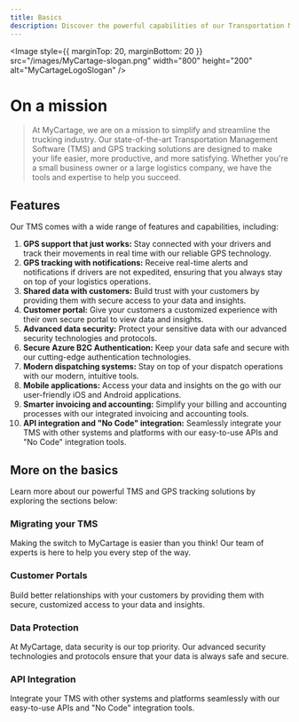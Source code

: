 ```yaml
---
title: Basics
description: Discover the powerful capabilities of our Transportation Management Software and GPS tracking solutions.
---
```


<Image
  style={{ marginTop: 20, marginBottom: 20 }}
  src="/images/MyCartage-slogan.png"
  width="800"
  height="200"
  alt="MyCartageLogoSlogan"
/>

# On a mission

> At MyCartage, we are on a mission to simplify and streamline the trucking industry. Our state-of-the-art Transportation Management Software (TMS) and GPS tracking solutions are designed to make your life easier, more productive, and more satisfying. Whether you're a small business owner or a large logistics company, we have the tools and expertise to help you succeed.

## Features

Our TMS comes with a wide range of features and capabilities, including:

1. **GPS support that just works:** Stay connected with your drivers and track their movements in real time with our reliable GPS technology.
2. **GPS tracking with notifications:** Receive real-time alerts and notifications if drivers are not expedited, ensuring that you always stay on top of your logistics operations.
3. **Shared data with customers:** Build trust with your customers by providing them with secure access to your data and insights.
4. **Customer portal:** Give your customers a customized experience with their own secure portal to view data and insights.
5. **Advanced data security:** Protect your sensitive data with our advanced security technologies and protocols.
6. **Secure Azure B2C Authentication:** Keep your data safe and secure with our cutting-edge authentication technologies.
7. **Modern dispatching systems:** Stay on top of your dispatch operations with our modern, intuitive tools.
8. **Mobile applications:** Access your data and insights on the go with our user-friendly iOS and Android applications.
9. **Smarter invoicing and accounting:** Simplify your billing and accounting processes with our integrated invoicing and accounting tools.
10. **API integration and "No Code" integration:** Seamlessly integrate your TMS with other systems and platforms with our easy-to-use APIs and "No Code" integration tools.

## More on the basics

Learn more about our powerful TMS and GPS tracking solutions by exploring the sections below:

<div className="grid gap-4 mt-6">

<Card href="/docs/documentation/migrating-your-tms">

### Migrating your TMS

Making the switch to MyCartage is easier than you think! Our team of experts is here to help you every step of the way.

</Card>

<Card href="/docs/documentation/customer-portals">

### Customer Portals

Build better relationships with your customers by providing them with secure, customized access to your data and insights.

</Card>

<Card href="/docs/documentation/data-protection">

### Data Protection

At MyCartage, data security is our top priority. Our advanced security technologies and protocols ensure that your data is always safe and secure.

</Card>

<Card href="/docs/documentation/api-integration">

### API Integration

Integrate your TMS with other systems and platforms seamlessly with our easy-to-use APIs and "No Code" integration tools.

</Card>

</div>
